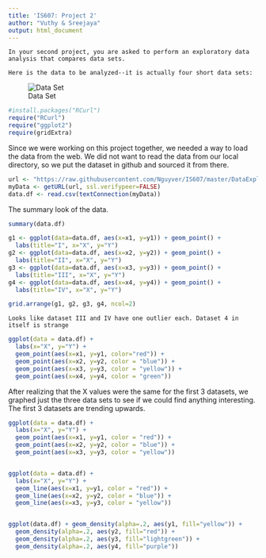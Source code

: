 ```yaml
---
title: 'IS607: Project 2'
author: "Vuthy & Sreejaya"
output: html_document
---
```


```
In your second project, you are asked to perform an exploratory data analysis that compares data sets.

Here is the data to be analyzed--it is actually four short data sets:
```
![Data Set](https://raw.githubusercontent.com/Nguyver/IS607/master/DataSet.PNG)

```r
#install.packages("RCurl")
require("RCurl")
require("ggplot2")
require(gridExtra)
```

Since we were working on this project together, we needed a way to load the data from the web. We did not want to read the data from our local directory, so we put the dataset in github and sourced it from there.

```r
url <- "https://raw.githubusercontent.com/Nguyver/IS607/master/DataExploratory.csv"
myData <- getURL(url, ssl.verifypeer=FALSE)
data.df <- read.csv(textConnection(myData))
```


The summary look of the data.

```r
summary(data.df)

```

```r
g1 <- ggplot(data=data.df, aes(x=x1, y=y1)) + geom_point() +
  labs(title="I", x="X", y="Y")
g2 <- ggplot(data=data.df, aes(x=x2, y=y2)) + geom_point() +
  labs(title="II", x="X", y="Y")
g3 <- ggplot(data=data.df, aes(x=x3, y=y3)) + geom_point() +
  labs(title="III", x="X", y="Y")
g4 <- ggplot(data=data.df, aes(x=x4, y=y4)) + geom_point() +
  labs(title="IV", x="X", y="Y")

grid.arrange(g1, g2, g3, g4, ncol=2)

```
```
Looks like dataset III and IV have one outlier each. Dataset 4 in itself is strange
```

```r
ggplot(data = data.df) + 
  labs(x="X", y="Y") + 
  geom_point(aes(x=x1, y=y1, color="red")) +
  geom_point(aes(x=x2, y=y2, color = "blue")) +
  geom_point(aes(x=x3, y=y3, color = "yellow")) +
  geom_point(aes(x=x4, y=y4, color = "green"))
```

After realizing that the X values were the same for the first 3 datasets, we graphed just the three data sets to see if we could find anything interesting. The first 3 datasets are trending upwards.

```r
ggplot(data = data.df) + 
  labs(x="X", y="Y") + 
  geom_point(aes(x=x1, y=y1, color = "red")) +
  geom_point(aes(x=x2, y=y2, color = "blue")) +
  geom_point(aes(x=x3, y=y3, color = "yellow"))


ggplot(data = data.df) + 
  labs(x="X", y="Y") + 
  geom_line(aes(x=x1, y=y1, color = "red")) +
  geom_line(aes(x=x2, y=y2, color = "blue")) +
  geom_line(aes(x=x3, y=y3, color = "yellow"))


ggplot(data.df) + geom_density(alpha=.2, aes(y1, fill="yellow")) +
  geom_density(alpha=.2, aes(y2, fill="red")) +
  geom_density(alpha=.2, aes(y3, fill="lightgreen")) +
  geom_density(alpha=.2, aes(y4, fill="purple"))

```




